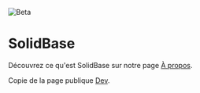 ---
---

![Beta](../../../../assets/beta.png)

# SolidBase

Découvrez ce qu'est SolidBase sur notre page [À propos](/about).

Copie de la page publique [Dev](/dev).

